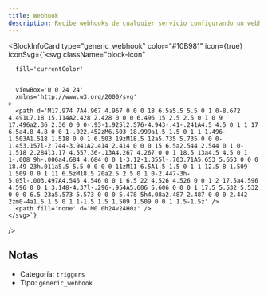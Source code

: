 ```yaml
---
title: Webhook
description: Recibe webhooks de cualquier servicio configurando un webhook personalizado.
---
```



<BlockInfoCard 
  type="generic_webhook"
  color="#10B981"
  icon={true}
  iconSvg={`<svg className="block-icon"
      
      fill='currentColor'
      
      
      viewBox='0 0 24 24'
      xmlns='http://www.w3.org/2000/svg'
    >
      <path d='M17.974 7A4.967 4.967 0 0 0 18 6.5a5.5 5.5 0 1 0-8.672 4.491L7.18 15.114A2.428 2.428 0 0 0 6.496 15 2.5 2.5 0 1 0 9 17.496a2.36 2.36 0 0 0-.93-1.925l2.576-4.943-.41-.241A4.5 4.5 0 1 1 17 6.5a4.8 4.8 0 0 1-.022.452zM6.503 18.999a1.5 1.5 0 1 1 1.496-1.503A1.518 1.518 0 0 1 6.503 19zM18.5 12a5.735 5.735 0 0 0-1.453.157l-2.744-3.941A2.414 2.414 0 0 0 15 6.5a2.544 2.544 0 1 0-1.518 2.284l3.17 4.557.36-.13A4.267 4.267 0 0 1 18.5 13a4.5 4.5 0 1 1-.008 9h-.006a4.684 4.684 0 0 1-3.12-1.355l-.703.71A5.653 5.653 0 0 0 18.49 23h.011a5.5 5.5 0 0 0 0-11zM11 6.5A1.5 1.5 0 1 1 12.5 8 1.509 1.509 0 0 1 11 6.5zM18.5 20a2.5 2.5 0 1 0-2.447-3h-5.05l-.003.497A4.546 4.546 0 0 1 6.5 22 4.526 4.526 0 0 1 2 17.5a4.596 4.596 0 0 1 3.148-4.37l-.296-.954A5.606 5.606 0 0 0 1 17.5 5.532 5.532 0 0 0 6.5 23a5.573 5.573 0 0 0 5.478-5h4.08a2.487 2.487 0 0 0 2.442 2zm0-4a1.5 1.5 0 1 1-1.5 1.5 1.509 1.509 0 0 1 1.5-1.5z' />
      <path fill='none' d='M0 0h24v24H0z' />
    </svg>`}
/>

## Notas

- Categoría: `triggers`
- Tipo: `generic_webhook`
